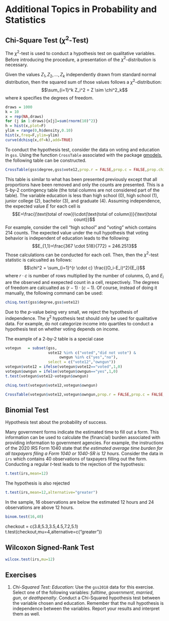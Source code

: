 # Additional Topics in Probability and Statistics

## Chi-Square Test ($\chi^2$-Test)
The $\chi^2$-test is used to conduct a hypothesis test on qualitative variables. Before introducing the procedure, a presentation of the $\chi^2$-distribution is necessary.

Given the values $Z_1, Z_2, \dots , Z_k$ independently drawn from standard normal distribution, then the squared sum of those values follows a $\chi^2$-distribution:
$$\sum_{i=1}^k Z_i^2 = Z \sim \chi^2_k$$
where $k$ specifies the degrees of freedom. 
```r
draws = 1000
k = 10
x = rep(NA,draws)
for (j in 1:draws){x[j]=sum(rnorm(10)^2)}
h = hist(x,plot=F)
ylim = range(0,h$density,0.10)
hist(x,freq=F,ylim=ylim)
curve(dchisq(x,df=k),add=TRUE)
```
To conduct the hypothesis test, consider the data on voting and education in `gss`. Using the function `CrossTable` associated with the package [gmodels](https://cran.r-project.org/web/packages/gmodels/index.html), the following table can be constructed. 
```r
CrossTable(gss$degree,gss$vote12,prop.r = FALSE,prop.c = FALSE,prop.chisq = FALSE,prop.t=FALSE)
```
This table is similar to what has been presented previously except that all proportions have been removed and only the counts are presented. This is a 5-by-2 contingency table (the total columns are not considered part of the table). The variable education is less than high school (0), high school (1), junior college (2), bachelor (3), and graduate (4). Assuming independence, the expected value $E$ for each cell is 
$$E=\frac{(\text{total of row})\cdot(\text{total of column})}{\text{total count}}$$
For example, consider the cell "high school" and "voting" which contains 214 counts. The expected value under the null hypothesis that voting behavior is independent of education leads to the following:
$$E_{1,1}=\frac{367 \cdot 518}{772} = 246.2513$$
Those calculations can be conducted for each cell. Then, then the $\chi^2$-test statistic is calcualted as follows:
$$\chi^2 = \sum_{i=1}^{r \cdot c} \frac{(O_i-E_i)^2}{E_i}$$
where $r \cdot c$ is number of rows multiplied by the number of colunms, $O_i$ and $E_i$ are the observed and exepected count in a cell, respectively. The degrees of freedom are calcualted as $(r-1)\cdot(c-1)$. Of course, instead of doing it manually, the following command can be used:
```r
chisq.test(gss$degree,gss$vote12)
```
Due to the *p*-value being very small, we reject the hypothesis of independence. The $\chi^2$ hypothesis test should only be used for qualitative data. For example, do not categorize income into quartiles to conduct a hypothesis test on whether voting depends on income. 

The example of a 2-by-2 table is a special case
```r
votegun   = subset(gss,
                   vote12 %in% c("voted","did not vote") &
                        owngun %in% c("yes","no"),
                   select = c("vote12","owngun"))
votegun$vote12 = ifelse(votegun$vote12=="voted",1,0)
votegun$owngun = ifelse(votegun$owngun=="yes",1,0)
t.test(votegun$vote12~votegun$owngun)
```
```r
chisq.test(votegun$vote12,votegun$owngun)
```





```r
CrossTable(votegun$vote12,votegun$owngun,prop.r = FALSE,prop.c = FALSE,prop.chisq = FALSE,prop.t=FALSE)
```

## Binomial Test
Hypothesis test about the probability of success. 

Many government forms indicate the estimated time to fill out a form. This information can be used to calculate the (financial) burden associated with providing information to government agencies. For example, the instructions of the 2020 IRS Form 1040 state that *the estimated average time burden for all taxpayers filing a Form 1040 or 1040-SR is 12 hours.* Consider the data in `irs` which contains 40 observations of taxpayers filling out the form. Conducting a regular *t*-test leads to the rejection of the hypothesis:

```r
t.test(irs,mean=12)
```
The hypothesis is also rejected 
```r
t.test(irs,mean=12,alternative="greater")
```
In the sample, 16 observations are below the estimated 12 hours and 24 observations are above 12 hours.

```r
binom.test(16,40)
```
checkout = c(3.8,5.3,3.5,4.5,7.2,5.1)
t.test(checkout,mu=4,alternative=c("greater"))

## Wilcoxon Signed-Rank Test
```r
wilcox.test(irs,mu=12)
```

## Exercises
1. *Chi-Squared Test: Education*: Use the `gss2018` data for this exercise. Select one of the following variables: $fulltime$, $government$, $married$, $gun$, or $deathpenalty$. Conduct a Chi-Squared hypothesis test between the variable chosen and education. Remember that the null hypothesis is independence between the variables. Report your results and interpret them as well. 